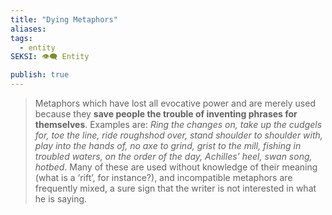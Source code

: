 ```yaml
---
title: "Dying Metaphors"
aliases: 
tags:
  - entity
SEKSI: 👁️‍🗨️ Entity

publish: true
---
```



> Metaphors which have lost all evocative power and are merely used because they **save people the trouble of inventing phrases for themselves**. Examples are: *Ring the changes on, take up the cudgels for, toe the line, ride roughshod over, stand shoulder to shoulder with, play into the hands of, no axe to grind, grist to the mill, fishing in troubled waters, on the order of the day, Achilles’ heel, swan song, hotbed*. Many of these are used without knowledge of their meaning (what is a ‘rift’, for instance?), and incompatible metaphors are frequently mixed, a sure sign that the writer is not interested in what he is saying.
